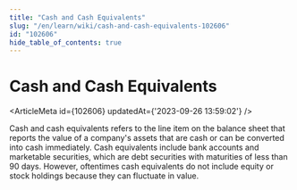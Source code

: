 ```yaml
---
title: "Cash and Cash Equivalents"
slug: "/en/learn/wiki/cash-and-cash-equivalents-102606"
id: "102606"
hide_table_of_contents: true
---
```



# Cash and Cash Equivalents

<ArticleMeta id={102606} updatedAt={'2023-09-26 13:59:02'} />
<div className='border-solid border-b border-t-0 my-4 border-[var(--ifm-color-gray-300)]' />

Cash and cash equivalents refers to the line item on the balance sheet that reports the value of a company's assets that are cash or can be converted into cash immediately. Cash equivalents include bank accounts and marketable securities, which are debt securities with maturities of less than 90 days. However, oftentimes cash equivalents do not include equity or stock holdings because they can fluctuate in value.
